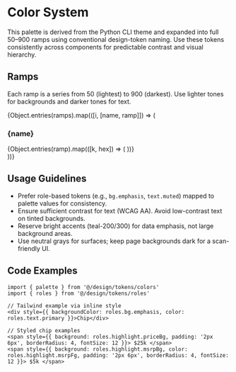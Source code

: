
<Meta title="Design/Colors/Documentation" />

# Color System

This palette is derived from the Python CLI theme and expanded into full 50–900 ramps using conventional design-token naming. Use these tokens consistently across components for predictable contrast and visual hierarchy.

## Ramps

Each ramp is a series from 50 (lightest) to 900 (darkest). Use lighter tones for backgrounds and darker tones for text.

<div style={{ padding: 16 }}>
  {Object.entries(ramps).map(([i, [name, ramp]]) => (
    <section key={name} style={{ marginBottom: 24 }}>
      <h3 style={{ margin: '8px 0' }}>{name}</h3>
      <div style={{ display: 'flex', flexWrap: 'wrap', gap: 12 }}>
        {Object.entries(ramp).map(([k, hex]) => (
          <ColorSwatch key={k} hex={hex as string} token={`${name}-${k}`} />
        ))}
      </div>
    </section>
  ))}
</div>

## Usage Guidelines

- Prefer role-based tokens (e.g., `bg.emphasis`, `text.muted`) mapped to palette values for consistency.
- Ensure sufficient contrast for text (WCAG AA). Avoid low-contrast text on tinted backgrounds.
- Reserve bright accents (teal-200/300) for data emphasis, not large background areas.
- Use neutral grays for surfaces; keep page backgrounds dark for a scan-friendly UI.

## Code Examples

```tsx
import { palette } from '@/design/tokens/colors'
import { roles } from '@/design/tokens/roles'

// Tailwind example via inline style
<div style={{ backgroundColor: roles.bg.emphasis, color: roles.text.primary }}>Chip</div>

// Styled chip examples
<span style={{ background: roles.highlight.priceBg, padding: '2px 6px', borderRadius: 4, fontSize: 12 }}> $25k </span>
<span style={{ background: roles.highlight.msrpBg, color: roles.highlight.msrpFg, padding: '2px 6px', borderRadius: 4, fontSize: 12 }}> $5k </span>
```
